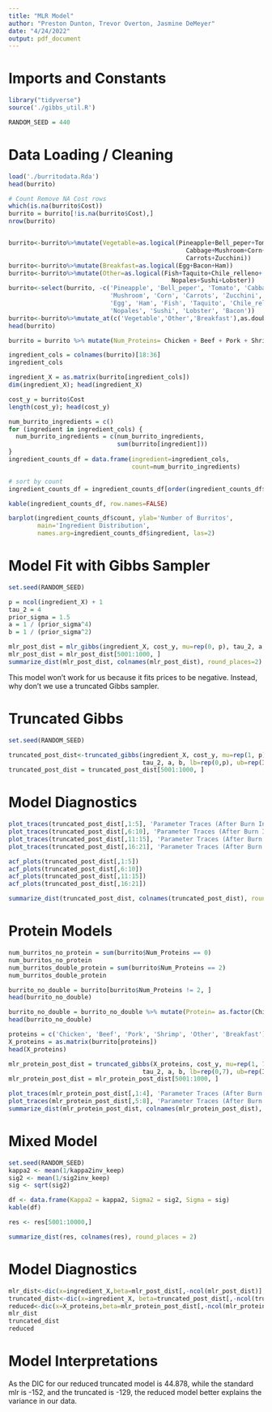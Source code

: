 ```yaml
---
title: "MLR Model"
author: "Preston Dunton, Trevor Overton, Jasmine DeMeyer"
date: "4/24/2022"
output: pdf_document
---
```


# Imports and Constants

```r
library("tidyverse")
source('./gibbs_util.R')

RANDOM_SEED = 440
```

# Data Loading / Cleaning

```r
load('./burritodata.Rda')
head(burrito)

# Count Remove NA Cost rows
which(is.na(burrito$Cost))
burrito = burrito[!is.na(burrito$Cost),]
nrow(burrito)


burrito<-burrito%>%mutate(Vegetable=as.logical(Pineapple+Bell_peper+Tomato+
                                                 Cabbage+Mushroom+Corn+
                                                 Carrots+Zucchini))
burrito<-burrito%>%mutate(Breakfast=as.logical(Egg+Bacon+Ham))
burrito<-burrito%>%mutate(Other=as.logical(Fish+Taquito+Chile_relleno+
                                             Nopales+Sushi+Lobster))
burrito<-select(burrito, -c('Pineapple', 'Bell_peper', 'Tomato', 'Cabbage', 
                            'Mushroom', 'Corn', 'Carrots', 'Zucchini', 
                            'Egg', 'Ham', 'Fish', 'Taquito', 'Chile_relleno', 
                            'Nopales', 'Sushi', 'Lobster', 'Bacon'))
burrito<-burrito%>%mutate_at(c('Vegetable','Other','Breakfast'),as.double)
head(burrito)

burrito = burrito %>% mutate(Num_Proteins= Chicken + Beef + Pork + Shrimp + Other + Breakfast)

ingredient_cols = colnames(burrito)[18:36]
ingredient_cols

ingredient_X = as.matrix(burrito[ingredient_cols])
dim(ingredient_X); head(ingredient_X)

cost_y = burrito$Cost
length(cost_y); head(cost_y)

```

```r
num_burrito_ingredients = c()
for (ingredient in ingredient_cols) {
  num_burrito_ingredients = c(num_burrito_ingredients, 
                              sum(burrito[ingredient]))  
}
ingredient_counts_df = data.frame(ingredient=ingredient_cols, 
                                  count=num_burrito_ingredients)

# sort by count
ingredient_counts_df = ingredient_counts_df[order(ingredient_counts_df$count, decreasing=TRUE),] 

kable(ingredient_counts_df, row.names=FALSE)

barplot(ingredient_counts_df$count, ylab='Number of Burritos',
        main='Ingredient Distribution', 
        names.arg=ingredient_counts_df$ingredient, las=2)
```

# Model Fit with Gibbs Sampler

```r
set.seed(RANDOM_SEED)

p = ncol(ingredient_X) + 1
tau_2 = 4
prior_sigma = 1.5
a = 1 / (prior_sigma^4)
b = 1 / (prior_sigma^2)

mlr_post_dist = mlr_gibbs(ingredient_X, cost_y, mu=rep(0, p), tau_2, a, b)
mlr_post_dist = mlr_post_dist[5001:1000, ]
summarize_dist(mlr_post_dist, colnames(mlr_post_dist), round_places=2)

```

This model won't work for us because it fits prices to be negative.  Instead, why don't we use a truncated Gibbs sampler.

# Truncated Gibbs
```r
set.seed(RANDOM_SEED)

truncated_post_dist<-truncated_gibbs(ingredient_X, cost_y, mu=rep(1, p), 
                                     tau_2, a, b, lb=rep(0,p), ub=rep(Inf,p))
truncated_post_dist = truncated_post_dist[5001:1000, ]

```

# Model Diagnostics

```r
plot_traces(truncated_post_dist[,1:5], 'Parameter Traces (After Burn In)')
plot_traces(truncated_post_dist[,6:10], 'Parameter Traces (After Burn In)')
plot_traces(truncated_post_dist[,11:15], 'Parameter Traces (After Burn In)')
plot_traces(truncated_post_dist[,16:21], 'Parameter Traces (After Burn In)')
```

```r
acf_plots(truncated_post_dist[,1:5])
acf_plots(truncated_post_dist[,6:10])
acf_plots(truncated_post_dist[,11:15])
acf_plots(truncated_post_dist[,16:21])
```



```r
summarize_dist(truncated_post_dist, colnames(truncated_post_dist), round_places=2)
```

# Protein Models

```r

num_burritos_no_protein = sum(burrito$Num_Proteins == 0)
num_burritos_no_protein
num_burritos_double_protein = sum(burrito$Num_Proteins == 2)
num_burritos_double_protein

burrito_no_double = burrito[burrito$Num_Proteins != 2, ]
head(burrito_no_double)

burrito_no_double = burrito_no_double %>% mutate(Protein= as.factor(Chicken + 2*Beef + 3*Pork + 4*Shrimp + 5*Other + 6*Breakfast))
head(burrito_no_double)

```

```r
proteins = c('Chicken', 'Beef', 'Pork', 'Shrimp', 'Other', 'Breakfast')
X_proteins = as.matrix(burrito[proteins])
head(X_proteins)

mlr_protein_post_dist = truncated_gibbs(X_proteins, cost_y, mu=rep(1, 7), 
                                     tau_2, a, b, lb=rep(0,7), ub=rep(Inf,7))
mlr_protein_post_dist = mlr_protein_post_dist[5001:1000, ]

plot_traces(mlr_protein_post_dist[,1:4], 'Parameter Traces (After Burn In)')
plot_traces(mlr_protein_post_dist[,5:8], 'Parameter Traces (After Burn In)')
summarize_dist(mlr_protein_post_dist, colnames(mlr_protein_post_dist), round_places=2)
```

# Mixed Model

```r
set.seed(RANDOM_SEED)
kappa2 <- mean(1/kappa2inv_keep)
sig2 <- mean(1/sig2inv_keep)
sig <- sqrt(sig2)

df <- data.frame(Kappa2 = kappa2, Sigma2 = sig2, Sigma = sig)
kable(df)

res <- res[5001:10000,]

summarize_dist(res, colnames(res), round_places = 2)
```


# Model Diagnostics

```r
mlr_dist<-dic(x=ingredient_X,beta=mlr_post_dist[,-ncol(mlr_post_dist)],sig2=mlr_post_dist[,ncol(mlr_post_dist)],y=cost_y)
truncated_dist<-dic(x=ingredient_X, beta=truncated_post_dist[,-ncol(truncated_post_dist)],sig2=truncated_post_dist[,ncol(truncated_post_dist)],y=cost_y)
reduced<-dic(x=X_proteins,beta=mlr_protein_post_dist[,-ncol(mlr_protein_post_dist)],sig2=mlr_protein_post_dist[,ncol(mlr_protein_post_dist)],y=cost_y)
mlr_dist
truncated_dist
reduced

```

# Model Interpretations

As the DIC for our reduced truncated model is 44.878, while the standard mlr is -152, and the truncated is -129, the reduced model better explains the variance in our data.


